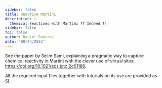 ```yaml
---
sideber: false
title: Reactive Martini
description: |
  Chemical reactions with Martini ?? Indeed !!
sidebar: false
toc: false
author: Daniel Ramirez
date: "09/24/2023"
---
```


See the paper by Selim Sami, explaining a pragmatic way to capture chemical reactivity in Martini with the clever use of virtual sites: [https://doi.org/10.1021/acs.jctc.2c01186](https://doi.org/10.1021/acs.jctc.2c01186).

All the required input files together with tutorials on its use are provided as SI. 

